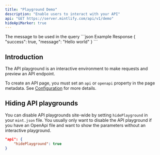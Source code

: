 ```yaml
---
title: "Playground Demo"
description: "Enable users to interact with your API"
api: "GET https://server.mintlify.com/api/v1/demo"
hideApiMarker: true
---
```


<ParamField query="message" type="string" required>
  The message to be used in the query
</ParamField>

<ResponseExample>
  ```json Example Response
  {
    "success": true,
    "message": "Hello world"
  }
  ```
</ResponseExample>

## Introduction

The API playground is an interactive environment to make requests and preview an API endpoint.

To create an API page, you must set an `api` or `openapi` property in the page metadata. See [Configuration](/api-components/configuration) for more details.

###

## Hiding API playgrounds

You can disable API playgrounds site-wide by setting `hidePlayground` in your `mint.json` file. You usually only want to disable the API playground if you have an OpenApi file and want to show the parameters without an interactive playground.

```json mint.json
"api": {
    "hidePlayground": true
}
```
